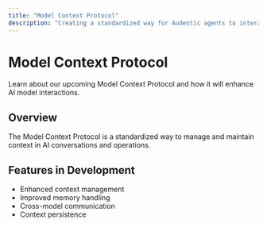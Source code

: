 ```yaml
---
title: "Model Context Protocol"
description: "Creating a standardized way for Audentic agents to interact with sources and applications"
---
```


# Model Context Protocol

Learn about our upcoming Model Context Protocol and how it will enhance AI model interactions.

## Overview

The Model Context Protocol is a standardized way to manage and maintain context in AI conversations and operations.

## Features in Development

- Enhanced context management
- Improved memory handling
- Cross-model communication
- Context persistence

